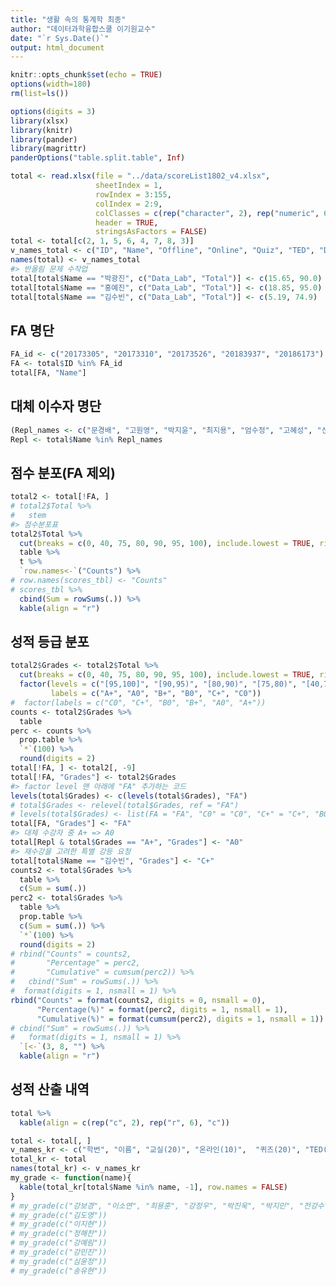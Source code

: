 ```yaml
---
title: "생활 속의 통계학 최종"
author: "데이터과학융합스쿨 이기원교수"
date: "`r Sys.Date()`"
output: html_document
---
```


```r
knitr::opts_chunk$set(echo = TRUE)
options(width=180)
rm(list=ls())
```

```r
options(digits = 3)
library(xlsx)
library(knitr)
library(pander)
library(magrittr)
panderOptions("table.split.table", Inf)
```



```r
total <- read.xlsx(file = "../data/scoreList1802_v4.xlsx", 
                   sheetIndex = 1, 
                   rowIndex = 3:155, 
                   colIndex = 2:9, 
                   colClasses = c(rep("character", 2), rep("numeric", 6)), 
                   header = TRUE,
                   stringsAsFactors = FALSE)
total <- total[c(2, 1, 5, 6, 4, 7, 8, 3)]
v_names_total <- c("ID", "Name", "Offline", "Online", "Quiz", "TED", "Data_Lab", "Total")
names(total) <- v_names_total
#> 반올림 문제 수작업
total[total$Name == "박광진", c("Data_Lab", "Total")] <- c(15.65, 90.0)
total[total$Name == "홍예진", c("Data_Lab", "Total")] <- c(18.85, 95.0)
total[total$Name == "김수빈", c("Data_Lab", "Total")] <- c(5.19, 74.9)
```

<!--
## 성적 입력 대상 누락

출석부에는 있지만 성적입력 명단에는 빠진 사람. 
성적 등급 분포는 통합정보시스템 성적입력 명단을 기준으로 산출함.

```r
kable(total[total$Name == "나형주", ])
total <- total[!(total$Name == "나형주"), ]
```
-->

## FA 명단
 
```r
FA_id <- c("20173305", "20173310", "20173526", "20183937", "20186173")
FA <- total$ID %in% FA_id
total[FA, "Name"]
```

## 대체 이수자 명단

```r
(Repl_names <- c("문경배", "고원영", "박지윤", "최지용", "엄수정", "고혜성", "신유빈", "이나현"))
Repl <- total$Name %in% Repl_names
```

## 점수 분포(FA 제외)

```r
total2 <- total[!FA, ]
# total2$Total %>% 
#   stem
#> 점수분포표
total2$Total %>% 
  cut(breaks = c(0, 40, 75, 80, 90, 95, 100), include.lowest = TRUE, right = FALSE) %>%
  table %>%
  t %>%
  `row.names<-`("Counts") %>%
# row.names(scores_tbl) <- "Counts"
# scores_tbl %>%
  cbind(Sum = rowSums(.)) %>%
  kable(align = "r")
```

## 성적 등급 분포

```r
total2$Grades <- total2$Total %>% 
  cut(breaks = c(0, 40, 75, 80, 90, 95, 100), include.lowest = TRUE, right = FALSE) %>%
  factor(levels = c("[95,100]", "[90,95)", "[80,90)", "[75,80)", "[40,75)", "[0,40)"),
         labels = c("A+", "A0", "B+", "B0", "C+", "C0"))
#  factor(labels = c("C0", "C+", "B0", "B+", "A0", "A+"))
counts <- total2$Grades %>%
  table
perc <- counts %>%
  prop.table %>%
  `*`(100) %>%
  round(digits = 2) 
total[!FA, ] <- total2[, -9]
total[!FA, "Grades"] <- total2$Grades
#> factor level 맨 아래에 "FA" 추가하는 코드
levels(total$Grades) <- c(levels(total$Grades), "FA")
# total$Grades <- relevel(total$Grades, ref = "FA")
# levels(total$Grades) <- list(FA = "FA", "C0" = "C0", "C+" = "C+", "B0" = "B0", "B+" = "B+", "A0" = "A0", "A+" = "A+")
total[FA, "Grades"] <- "FA"
#> 대체 수강자 중 A+ => A0
total[Repl & total$Grades == "A+", "Grades"] <- "A0"
#> 재수강을 고려한 특별 강등 요청
total[total$Name == "김수빈", "Grades"] <- "C+"
counts2 <- total$Grades %>%
  table %>% 
  c(Sum = sum(.))
perc2 <- total$Grades %>%
  table %>%
  prop.table %>%
  c(Sum = sum(.)) %>%
  `*`(100) %>%
  round(digits = 2) 
# rbind("Counts" = counts2, 
#       "Percentage" = perc2, 
#       "Cumulative" = cumsum(perc2)) %>%
#   cbind("Sum" = rowSums(.)) %>%
#  format(digits = 1, nsmall = 1) %>%
rbind("Counts" = format(counts2, digits = 0, nsmall = 0), 
      "Percentage(%)" = format(perc2, digits = 1, nsmall = 1), 
      "Cumulative(%)" = format(cumsum(perc2), digits = 1, nsmall = 1)) %>%
# cbind("Sum" = rowSums(.)) %>%
#   format(digits = 1, nsmall = 1) %>%
  `[<-`(3, 8, "") %>%
  kable(align = "r")
```

## 성적 산출 내역

```r
total %>% 
  kable(align = c(rep("c", 2), rep("r", 6), "c"))
```

<!--
## 재수강을 고려한 특별 강등 요청

```r
total[total$Name == "김수빈", ] %>%
  kable(align = c(rep("c", 2), rep("r", 6), "c"))
```
-->

<!--
## 출석, TED 만점자

```r
kable(format(total[total$Offline == 20 & total$Online == 10 & total$TED == 30, ], digits = 2, nsmall = 1),
      align = c(rep("r", 8), "c"))
nrow(total[total$Offline == 20 & total$Online == 10 & total$TED == 30, ])
```


##  A 학점자

```r
kable(format(total[total$Grades %in% c("A+", "A0"), ], digits = 2, nsmall = 1), 
      align = c(rep("r", 8), "c"), digits = 3)
nrow(total[total$Grades %in% c("A+", "A0"), ])
```

<P style = "page-break-before:always">
-->

```r
total <- total[, ]
v_names_kr <- c("학번", "이름", "교실(20)", "온라인(10)",  "퀴즈(20)", "TED(30)", "데이터실험(20)", "총점(100)", "학점")
total_kr <- total
names(total_kr) <- v_names_kr
my_grade <- function(name){
  kable(total_kr[total$Name %in% name, -1], row.names = FALSE)
}
# my_grade(c("강보경", "이소연", "최용훈", "강정우", "박진욱", "박지민", "전강수", "권지연", "양아영", "윤동준", "이한솔", "장대혁", "장민호"))
# my_grade(c("김도영"))
# my_grade(c("이지현"))
# my_grade(c("정해찬"))
# my_grade(c("강예림"))
# my_grade(c("강민진"))
# my_grade(c("심윤정"))
# my_grade(c("송유현"))
```


<!--### Save Data

```r
total1226 <- total
saveRDS(total1226, file = "total1226.RDS")
save.image(file = "../R/final_Records1226.RData")
```

-->
               